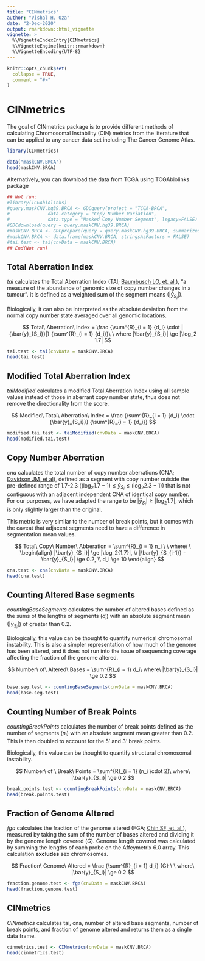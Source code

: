 ```yaml
---
title: "CINmetrics"
author: "Vishal H. Oza"
date: "2-Dec-2020"
output: rmarkdown::html_vignette
vignette: >
  %\VignetteIndexEntry{CINmetrics}
  %\VignetteEngine{knitr::rmarkdown}
  %\VignetteEncoding{UTF-8}
---
```


```r
knitr::opts_chunk$set(
  collapse = TRUE,
  comment = "#>"
)
```

# CINmetrics 

The goal of CINmetrics package is to provide different methods of calculating Chromosomal Instability (CIN) metrics from the literature that can be applied to any cancer data set including The Cancer Genome Atlas.


```r
library(CINmetrics)

data("maskCNV.BRCA")
head(maskCNV.BRCA)
```

Alternatively, you can download the data from TCGA using TCGAbiolinks package
```r
## Not run:
#library(TCGAbiolinks)
#query.maskCNV.hg39.BRCA <- GDCquery(project = "TCGA-BRCA",
#              data.category = "Copy Number Variation",
#              data.type = "Masked Copy Number Segment", legacy=FALSE)
#GDCdownload(query = query.maskCNV.hg39.BRCA)
#maskCNV.BRCA <- GDCprepare(query = query.maskCNV.hg39.BRCA, summarizedExperiment = FALSE)
#maskCNV.BRCA <- data.frame(maskCNV.BRCA, stringsAsFactors = FALSE)
#tai.test <- tai(cnvData = maskCNV.BRCA)
## End(Not run)
```

## Total Aberration Index

*tai* calculates the Total Aberration Index (TAI; [Baumbusch LO, et. al.](https://www.ncbi.nlm.nih.gov/pmc/articles/PMC3553118/)), "a measure of the abundance of genomic size of copy number changes in a tumour". It is defined as a weighted sum of the segment means ($|\bar{y}_{S_i}|$). 

Biologically, it can also be interpreted as the absolute deviation from the normal copy number state averaged over all genomic locations.

$$
Total\ Aberration\ Index = 
\frac
{\sum^{R}_{i = 1} {d_i} \cdot |{\bar{y}_{S_i}}|}
{\sum^{R}_{i = 1} {d_i}}\ \
where |\bar{y}_{S_i}| \ge |\log_2 1.7|
$$
```r
tai.test <- tai(cnvData = maskCNV.BRCA)
head(tai.test)
```

## Modified Total Aberration Index

*taiModified* calculates a modified Total Aberration Index using all sample values instead of those in aberrant copy number state, thus does not remove the directionality from the score.

$$
Modified\ Total\ Aberration\ Index = 
\frac
{\sum^{R}_{i = 1} {d_i} \cdot {\bar{y}_{S_i}}}
{\sum^{R}_{i = 1} {d_i}}
$$
```r
modified.tai.test <- taiModified(cnvData = maskCNV.BRCA)
head(modified.tai.test)
```

## Copy Number Aberration

*cna* calculates the total number of copy number aberrations (CNA; [Davidson JM, et al](https://journals.plos.org/plosone/article?id=10.1371/journal.pone.0079079)), defined as a segment with copy number outside the pre-defined range of 1.7-2.3 ($(\log_2 1.7 -1) \le \bar{y}_{S_i} \le (\log_2 2.3 -1)$) that is not contiguous with an adjacent independent CNA of identical copy number. For our purposes, we have adapted the range to be $|\bar{y}_{S_i}| \ge |\log_2 1.7|$, which is only slightly larger than the original. 

This metric is very similar to the number of break points, but it comes with the caveat that adjacent segments need to have a difference in segmentation mean values.

$$
Total\ Copy\ Number\ Abberation = \sum^{R}_{i = 1} n_i
\ \ where\ \ 
\begin{align}
|\bar{y}_{S_i}| \ge |\log_2{1.7}|, \\ |\bar{y}_{S_{i-1}} - \bar{y}_{S_i}| \ge 0.2, \\ d_i \ge 10
\end{align}
$$
```r
cna.test <- cna(cnvData = maskCNV.BRCA)
head(cna.test)
```


## Counting Altered Base segments

*countingBaseSegments* calculates the number of altered bases defined as the sums of the lengths of segments ($d_i$) with an absolute segment mean ($|\bar{y}_{S_i}|$) of greater than 0.2. 

Biologically, this value can be thought to quantify numerical chromosomal instability. This is also a simpler representation of how much of the genome has been altered, and it does not run into the issue of sequencing coverage affecting the fraction of the genome altered.

$$
Number\ of\ Altered\ Bases = \sum^{R}_{i = 1} d_i\ where\ |\bar{y}_{S_i}| \ge 0.2
$$
```r
base.seg.test <- countingBaseSegments(cnvData = maskCNV.BRCA)
head(base.seg.test)
```

## Counting Number of Break Points

*countingBreakPoints* calculates the number of break points defined as the number of segments ($n_i$) with an absolute segment mean greater than 0.2. This is then doubled to account for the 5' and 3' break points. 

Biologically, this value can be thought to quantify structural chromosomal instability. 

$$
Number\ of \ Break\ Points = \sum^{R}_{i = 1} (n_i \cdot 2)\ where\ |\bar{y}_{S_i}| \ge 0.2
$$

```r
break.points.test <- countingBreakPoints(cnvData = maskCNV.BRCA)
head(break.points.test)
```

## Fraction of Genome Altered

*fga* calculates the fraction of the genome altered (FGA; [Chin SF, et. al.](https://www.ncbi.nlm.nih.gov/pubmed/17925008)), measured by taking the sum of the number of bases altered and dividing it by the genome length covered ($G$). Genome length covered was calculated by summing the lengths of each probe on the Affeymetrix 6.0 array. This calculation **excludes** sex chromosomes.

$$
Fraction\ Genome\ Altered = 
\frac
{\sum^{R}_{i = 1} d_i}
{G}
\ \ where\  |\bar{y}_{S_i}| \ge 0.2
$$

```r
fraction.genome.test <- fga(cnvData = maskCNV.BRCA)
head(fraction.genome.test)
```

## CINmetrics
*CINmetrics* calculates tai, cna, number of altered base segments, number of break points, and fraction of genome altered and returns them as a single data frame. 

```r
cinmetrics.test <- CINmetrics(cnvData = maskCNV.BRCA)
head(cinmetrics.test)
```


